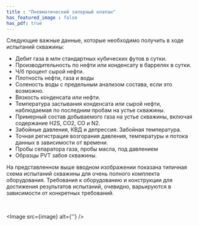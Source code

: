 ```yaml
---
title : "Пневматический запорный клапан"
has_featured_image : false
has_pdf: true
---
```


Следующие важные данные, которые необходимо получить в ходе испытаний скважины:

* Дебит газа в млн стандартных кубических футов в сутки.
* Производительность по нефти или конденсату в баррелях в сутки.
* Ч/б процент сырой нефти.
* Плотность нефти, газа и воды
* Соленость воды с предельным анализом состава, если это возможно.
* Вязкость конденсата или нефти.
* Температура застывания конденсата или сырой нефти, наблюдаемая по последним пробам на устье скважины.
* Примерный состав добываемого газа на устье скважины, включая содержание H2S, CO2, CO и N2.
* Забойные давления, КВД и депрессия. Забойная температура.
* Точная регистрация возгорания давления, температуры и потока данных в зависимости от времени.
* Пробы сепаратора газа, пробы масла, под давлением
* Образцы PVT забоя скважины.

На представленном выше вводном изображении показана типичная схема испытаний скважины для очень полного комплекта оборудования. Требования к оборудованию и конструкции для достижения результатов испытаний, очевидно, варьируются в зависимости от конкретных требований.

<br />

<Image src={image} alt={''} />